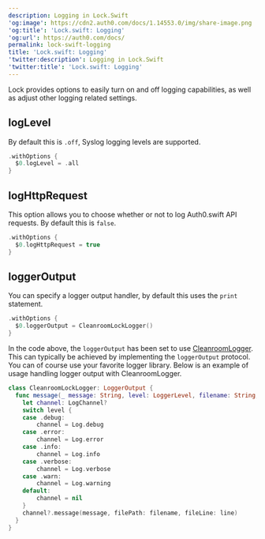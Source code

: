 ```yaml
---
description: Logging in Lock.Swift
'og:image': https://cdn2.auth0.com/docs/1.14553.0/img/share-image.png
'og:title': 'Lock.swift: Logging'
'og:url': https://auth0.com/docs/
permalink: lock-swift-logging
title: 'Lock.swift: Logging'
'twitter:description': Logging in Lock.Swift
'twitter:title': 'Lock.swift: Logging'
---
```

Lock provides options to easily turn on and off logging capabilities, as well as adjust other logging related settings.

## logLevel

By default this is `.off`, Syslog logging levels are supported.

```swift lines
.withOptions {
  $0.logLevel = .all
}
```






## logHttpRequest

This option allows you to choose whether or not to log Auth0.swift API requests. By default this is `false`.

```swift lines
.withOptions {
  $0.logHttpRequest = true
}
```






## loggerOutput

You can specify a logger output handler, by default this uses the `print` statement.

```swift lines
.withOptions {
  $0.loggerOutput = CleanroomLockLogger()
}
```






In the code above, the `loggerOutput` has been set to use [CleanroomLogger](https://github.com/emaloney/CleanroomLogger). This can typically be achieved by implementing the `loggerOutput` protocol. You can of course use your favorite logger library. Below is an example of usage handling logger output with CleanroomLogger.

```swift lines
class CleanroomLockLogger: LoggerOutput {
  func message(_ message: String, level: LoggerLevel, filename: String, line: Int) {
    let channel: LogChannel?
    switch level {
    case .debug:
        channel = Log.debug
    case .error:
        channel = Log.error
    case .info:
        channel = Log.info
    case .verbose:
        channel = Log.verbose
    case .warn:
        channel = Log.warning
    default:
        channel = nil
    }
    channel?.message(message, filePath: filename, fileLine: line)
  }
}
```



